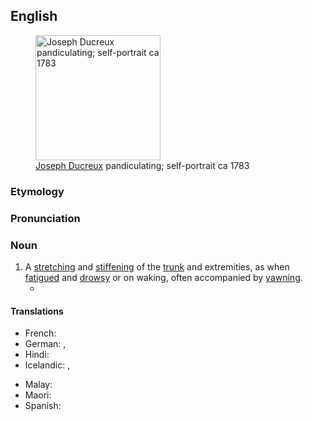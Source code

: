 ==English==
[[Image:Joseph Ducreux (French - Self-Portrait, Yawning - Google Art Project.jpg|thumb|200px|right|[[w:Joseph Ducreux|Joseph Ducreux]] pandiculating; self-portrait ca 1783]]

===Etymology===
{{suffix|en|pandiculate|ion}}

===Pronunciation===
{{rhymes|en|eɪʃən}}

===Noun===
{{en-noun|~}}

# A [[stretch]]ing and [[stiffen]]ing of the [[trunk]] and extremities, as when [[fatigue]]d and [[drowsy]] or on waking, often accompanied by [[yawn]]ing.
#* {{quote-book|en|year=1993|author=John Banville|title=Ghosts|passage=If I were a visitor from another planet - but then, am I not a visitor from another planet? - I think that of all the earthlings' quirks it is the act of '''pandiculation''' that would surprise and fascinate me most, that slow stretch and then the soundless ape-howl, in which they indulge themselves with such languorous relish.}}

====Translations====
{{trans-top|stretching and stiffening of the trunk and extremities as when fatigued and drowsy}}
* French: {{t+|fr|pandiculation|f}}
* German: {{t|de|Räkeln}}, {{t+|de|Strecken}}
* Hindi: {{t|hi|अंगड़ाई|f}}
* Icelandic: {{t|is|syfjuteygjur|f-p}}, {{t|is|morgunteygjur|f-p}}
{{trans-mid}}
* Malay: {{t|ms|menggeliat}}
* Maori: {{t|mi|taiaroa}}
* Spanish: {{t+|es|estiramiento|m}}
{{trans-bottom}}

{{Webster 1913}}